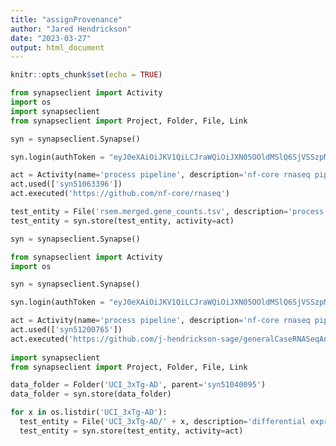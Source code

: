 ```yaml
---
title: "assignProvenance"
author: "Jared Hendrickson"
date: "2023-03-27"
output: html_document
---
```


```r
knitr::opts_chunk$set(echo = TRUE)
```


```python

from synapseclient import Activity
import os
import synapseclient
from synapseclient import Project, Folder, File, Link

syn = synapseclient.Synapse()

syn.login(authToken = "eyJ0eXAiOiJKV1QiLCJraWQiOiJXN05OOldMSlQ6SjVSSzpMN1RMOlQ3TDc6M1ZYNjpKRU9VOjY0NFI6VTNJWDo1S1oyOjdaQ0s6RlBUSCIsImFsZyI6IlJTMjU2In0.eyJhY2Nlc3MiOnsic2NvcGUiOlsidmlldyIsImRvd25sb2FkIiwibW9kaWZ5Il0sIm9pZGNfY2xhaW1zIjp7fX0sInRva2VuX3R5cGUiOiJQRVJTT05BTF9BQ0NFU1NfVE9LRU4iLCJpc3MiOiJodHRwczovL3JlcG8tcHJvZC00MjgtMC5wcm9kLnNhZ2ViYXNlLm9yZy9hdXRoL3YxIiwiYXVkIjoiMCIsIm5iZiI6MTY2NzI1ODk1MSwiaWF0IjoxNjY3MjU4OTUxLCJqdGkiOiIyMjA1Iiwic3ViIjoiMzQ0ODMyNiJ9.dzw20qLAlmw8fcEPfRTzyxhBqA0ywWT3x39z29wNDvRZY_qixZ7UsTGq45qAtYVlyxY7Lh4ESaAQIEKmaGMhm5ChfMIU1rzRKuI83UdVs95gLIySmllaud6eikD_YqQpquhg8WzVPrURepo3kR3ZhbakkTEktz3bfHC3pDYZRj2E3jWo0J2UIBkUYnijkTPTgk9iDSXB4hUv1Da-59gyXEwoVfw83VNxahfswID-jc0AOcTrHj254kYC58gm2cZa_uOKX1PdfuosrMGQ8kQw5Ahr0aMLrXuuI240lOj_5f_LsJecCqqi0vOTg4Kf4yt-ycARrXWMJiRyfcKgW5ZzgA")

act = Activity(name='process pipeline', description='nf-core rnaseq pipeline')
act.used(['syn51063396'])
act.executed('https://github.com/nf-core/rnaseq')

test_entity = File('rsem.merged.gene_counts.tsv', description='process to gene counts', parent='syn51040095')
test_entity = syn.store(test_entity, activity=act)

```



```python

syn = synapseclient.Synapse()

```



```python

from synapseclient import Activity
import os

syn = synapseclient.Synapse()

syn.login(authToken = "eyJ0eXAiOiJKV1QiLCJraWQiOiJXN05OOldMSlQ6SjVSSzpMN1RMOlQ3TDc6M1ZYNjpKRU9VOjY0NFI6VTNJWDo1S1oyOjdaQ0s6RlBUSCIsImFsZyI6IlJTMjU2In0.eyJhY2Nlc3MiOnsic2NvcGUiOlsidmlldyIsImRvd25sb2FkIiwibW9kaWZ5Il0sIm9pZGNfY2xhaW1zIjp7fX0sInRva2VuX3R5cGUiOiJQRVJTT05BTF9BQ0NFU1NfVE9LRU4iLCJpc3MiOiJodHRwczovL3JlcG8tcHJvZC00MjgtMC5wcm9kLnNhZ2ViYXNlLm9yZy9hdXRoL3YxIiwiYXVkIjoiMCIsIm5iZiI6MTY2NzI1ODk1MSwiaWF0IjoxNjY3MjU4OTUxLCJqdGkiOiIyMjA1Iiwic3ViIjoiMzQ0ODMyNiJ9.dzw20qLAlmw8fcEPfRTzyxhBqA0ywWT3x39z29wNDvRZY_qixZ7UsTGq45qAtYVlyxY7Lh4ESaAQIEKmaGMhm5ChfMIU1rzRKuI83UdVs95gLIySmllaud6eikD_YqQpquhg8WzVPrURepo3kR3ZhbakkTEktz3bfHC3pDYZRj2E3jWo0J2UIBkUYnijkTPTgk9iDSXB4hUv1Da-59gyXEwoVfw83VNxahfswID-jc0AOcTrHj254kYC58gm2cZa_uOKX1PdfuosrMGQ8kQw5Ahr0aMLrXuuI240lOj_5f_LsJecCqqi0vOTg4Kf4yt-ycARrXWMJiRyfcKgW5ZzgA")

act = Activity(name='process pipeline', description='nf-core rnaseq pipeline')
act.used(['syn51200765'])
act.executed('https://github.com/j-hendrickson-sage/generalCaseRNASeqAnalysis/blob/main/generalCaseRNASeqAnalysis.Rmd')
    
import synapseclient
from synapseclient import Project, Folder, File, Link

data_folder = Folder('UCI_3xTg-AD', parent='syn51040095')
data_folder = syn.store(data_folder)

for x in os.listdir('UCI_3xTg-AD'):
  test_entity = File('UCI_3xTg-AD/' + x, description='differential expression', parent=data_folder)
  test_entity = syn.store(test_entity, activity=act)

```
